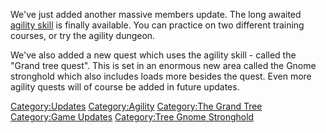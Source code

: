 {{Update|date = 12 December 2002}}

We've just added another massive members update. The long awaited [http://runescape.com/lang/en/aff/runescape/viewcategory.ws?cat_id=788 agility skill] is finally available. You can practice on two different training courses, or try the agility dungeon.

We've also added a new quest which uses the agility skill - called the "Grand tree quest". This is set in an enormous new area called the Gnome stronghold which also includes loads more besides the quest. Even more agility quests will of course be added in future updates.
[[Category:Updates]]
[[Category:Agility]]
[[Category:The Grand Tree]]
[[Category:Game Updates]]
[[Category:Tree Gnome Stronghold]]
